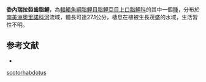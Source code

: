{{Speciesbox
| status = NE
| status_system = IUCN3.1
| genus = Schizodon
| species = scotorhabdotus
| authority = Sidlauskas, Garavello & Jellen, 2007
| synonyms = 
}}
'''委內瑞拉裂齒脂鯉'''，為[[輻鰭魚綱|輻鰭魚綱]][[脂鯉目|脂鯉目]][[脂鯉亞目|脂鯉亞目]][[上口脂鯉科|上口脂鯉科]]的其中一個[[種|種]]，分布於[[南美洲|南美洲]][[奧里諾科河|奧里諾科河]]流域，體長可達27.1公分，棲息在植被生長茂盛的水域，生活習性不明。

==参考文献==
{{refbegin}}
*{{FishBase_species|genus=Schizodon|species=scotorhabdotus|year=2013|month=9}}
{{refend}}
{{Taxonbar|from=Q5519465}}

[[Category:裂齒脂鯉屬|scotorhabdotus]]


{{魚類小作品}}